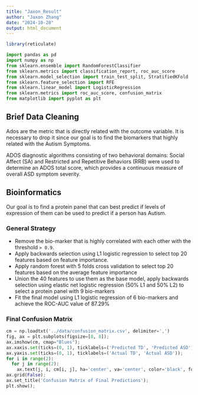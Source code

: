 ```yaml
---
title: "Jaxon_Result"
author: "Jaxon Zhang"
date: "2024-10-28"
output: html_document
---
```


```r
library(reticulate)
```

```python
import pandas as pd
import numpy as np
from sklearn.ensemble import RandomForestClassifier
from sklearn.metrics import classification_report, roc_auc_score
from sklearn.model_selection import train_test_split, StratifiedKFold
from sklearn.feature_selection import RFE
from sklearn.linear_model import LogisticRegression
from sklearn.metrics import roc_auc_score, confusion_matrix
from matplotlib import pyplot as plt
```

## Brief Data Cleaning

Ados are the metric that is directly related with the outcome variable. It is necessary to drop it since our goal is to find the biomarkers that highly related with the Autism Symptoms.

ADOS diagnostic algorithms consisting of two behavioral domains: Social Affect (SA) and Restricted and Repetitive Behaviors (RRB) were used to determine an ADOS total score, which provides a continuous measure of overall ASD symptom severity.


## Bioinformatics

Our goal is to find a protein panel that can best predict if levels of expression of them can be used to predict if a person has Autism.

### General Strategy

- Remove the bio-marker that is highly correlated with each other with the threshold `> 0.9`.
- Apply backwards selection using L1 logistic regression to select top 20 features based on feature importance.
- Apply random forest with 5 folds cross validation to select top 20 features based on the average feature importance
- Union the 40 features to use them as the base model, apply backwards selection using elastic net logistic regression (50% L1 and 50% L2) to select a protein panel with 9 bio-markers
- Fit the final model using L1 logistic regression of 6 bio-markers and achieve the ROC-AUC value of 87.29% 

### Final Confusion Matrix

```python
cm = np.loadtxt('../data/confusion_matrix.csv', delimiter=',')
fig, ax = plt.subplots(figsize=[8, 8]);
ax.imshow(cm, cmap="Blues");
ax.xaxis.set(ticks=(0, 1), ticklabels=('Predicted TD', 'Predicted ASD'));
ax.yaxis.set(ticks=(0, 1), ticklabels=('Actual TD', 'Actual ASD'));
for i in range(2):
  for j in range(2):
    ax.text(j, i, cm[i, j], ha='center', va='center', color='black', fontdict={'fontsize': 20});
ax.grid(False);
ax.set_title('Confusion Matrix of Final Predictions');
plt.show();
```
